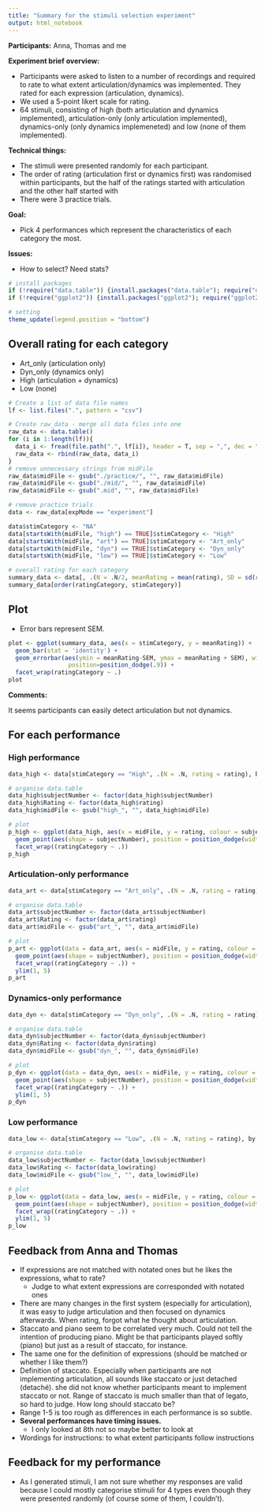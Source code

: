 ```yaml
---
title: "Summary for the stimuli selection experiment"
output: html_notebook
---
```


**Participants:** Anna, Thomas and me

**Experiment brief overview:**

- Participants were asked to listen to a number of recordings and required to rate to what extent articulation/dynamics was implemented. They rated for each expression (articulation, dynamics).
- We used a 5-point likert scale for rating.
- 64 stimuli, consisting of high (both articulation and dynamics implemented), articulation-only (only articulation implemented), dynamics-only (only dynamics implemeneted) and low (none of them implemented).

**Technical things:**

- The stimuli were presented randomly for each participant.
- The order of rating (articulation first or dynamics first) was randomised within participants, but the half of the ratings started with articulation and the other half started with 
- There were 3 practice trials.

**Goal:**

- Pick 4 performances which represent the characteristics of each category the most.

**Issues:**

- How to select? Need stats?

```r
# install packages
if (!require("data.table")) {install.packages("data.table"); require("data.table")}
if (!require("ggplot2")) {install.packages("ggplot2"); require("ggplot2")}

# setting
theme_update(legend.position = "bottom")
```

## Overall rating for each category
- Art_only (articulation only)
- Dyn_only (dynamics only)
- High (articulation + dynamics)
- Low (none)

```r
# Create a list of data file names
lf <- list.files(".", pattern = "csv")

# Create raw_data - merge all data files into one
raw_data <- data.table()
for (i in 1:length(lf)){
  data_i <- fread(file.path(".", lf[i]), header = T, sep = ",", dec = ".")
  raw_data <- rbind(raw_data, data_i)
}
# remove unnecessary strings from midFile
raw_data$midFile <- gsub("./practice/", "", raw_data$midFile)
raw_data$midFile <- gsub("./mid/", "", raw_data$midFile)
raw_data$midFile <- gsub(".mid", "", raw_data$midFile)

# remove practice trials
data <- raw_data[expMode == "experiment"]
```

```r
data$stimCategory <- "NA"
data[startsWith(midFile, "high") == TRUE]$stimCategory <- "High"
data[startsWith(midFile, "art") == TRUE]$stimCategory <- "Art_only"
data[startsWith(midFile, "dyn") == TRUE]$stimCategory <- "Dyn_only"
data[startsWith(midFile, "low") == TRUE]$stimCategory <- "Low"

# overall rating for each category
summary_data <- data[, .(N = .N/2, meanRating = mean(rating), SD = sd(rating), SEM = sd(rating)/sqrt(.N/2)), by = .(stimCategory, ratingCategory)]
summary_data[order(ratingCategory, stimCategory)]
```

## Plot
- Error bars represent SEM.
```r
plot <- ggplot(summary_data, aes(x = stimCategory, y = meanRating)) +
  geom_bar(stat = 'identity') +
  geom_errorbar(aes(ymin = meanRating-SEM, ymax = meanRating + SEM), width=.2,
                 position=position_dodge(.9)) +
  facet_wrap(ratingCategory ~ .)
plot
```
**Comments:**

It seems participants can easily detect articulation but not dynamics.

## For each performance
### High performance
```r
data_high <- data[stimCategory == "High", .(N = .N, rating = rating), by = .(subjectNumber, ratingCategory, midFile)]

# organise data.table
data_high$subjectNumber <- factor(data_high$subjectNumber)
data_high$Rating <- factor(data_high$rating)
data_high$midFile <- gsub("high_", "", data_high$midFile)

# plot
p_high <- ggplot(data_high, aes(x = midFile, y = rating, colour = subjectNumber, group = subjectNumber)) +
  geom_point(aes(shape = subjectNumber), position = position_dodge(width = .5)) +
  facet_wrap((ratingCategory ~ .))
p_high
```

### Articulation-only performance
```r
data_art <- data[stimCategory == "Art_only", .(N = .N, rating = rating), by = .(subjectNumber, ratingCategory, midFile)]

# organise data.table
data_art$subjectNumber <- factor(data_art$subjectNumber)
data_art$Rating <- factor(data_art$rating)
data_art$midFile <- gsub("art_", "", data_art$midFile)

# plot
p_art <- ggplot(data = data_art, aes(x = midFile, y = rating, colour = subjectNumber, group = subjectNumber)) +
  geom_point(aes(shape = subjectNumber), position = position_dodge(width = .5)) +
  facet_wrap((ratingCategory ~ .)) +
  ylim(1, 5)
p_art
```

### Dynamics-only performance
```r
data_dyn <- data[stimCategory == "Dyn_only", .(N = .N, rating = rating), by = .(subjectNumber, ratingCategory, midFile)]

# organise data.table
data_dyn$subjectNumber <- factor(data_dyn$subjectNumber)
data_dyn$Rating <- factor(data_dyn$rating)
data_dyn$midFile <- gsub("dyn_", "", data_dyn$midFile)

# plot
p_dyn <- ggplot(data = data_dyn, aes(x = midFile, y = rating, colour = subjectNumber, group = subjectNumber)) +
  geom_point(aes(shape = subjectNumber), position = position_dodge(width = .5)) +
  facet_wrap((ratingCategory ~ .)) +
  ylim(1, 5)
p_dyn
```
### Low performance
```r
data_low <- data[stimCategory == "Low", .(N = .N, rating = rating), by = .(subjectNumber, ratingCategory, midFile)]

# organise data.table
data_low$subjectNumber <- factor(data_low$subjectNumber)
data_low$Rating <- factor(data_low$rating)
data_low$midFile <- gsub("low_", "", data_low$midFile)

# plot
p_low <- ggplot(data = data_low, aes(x = midFile, y = rating, colour = subjectNumber, group = subjectNumber)) +
  geom_point(aes(shape = subjectNumber), position = position_dodge(width = .5)) +
  facet_wrap((ratingCategory ~ .)) +
  ylim(1, 5)
p_low
```

## Feedback from Anna and Thomas
- If expressions are not matched with notated ones but he likes the expressions, what to rate?
    + Judge to what extent expressions are corresponded with notated ones
- There are many changes in the first system (especially for articulation), it was easy to judge articulation and then focused on dynamics afterwards. When rating, forgot what he thought about articulation.
- Staccato and piano seem to be correlated very much. Could not tell the intention of producing piano. Might be that participants played softly (piano) but just as a result of staccato, for instance.
- The same one for the definition of expressions (should be matched or whether I like them?)
- Definition of staccato. Especially when participants are not implementing articulation, all sounds like staccato or just detached (detaché). she did not know whether participants meant to implement staccato or not. Range of staccato is much smaller than that of legato, so hard to judge. How long should staccato be?
- Range 1-5 is too rough as differences in each performance is so subtle.
- **Several performances have timing issues.**
    + I only looked at 8th not so maybe better to look at 
- Wordings for instructions: to what extent participants follow instructions

## Feedback for my performance
- As I generated stimuli, I am not sure whether my responses are valid because I could mostly categorise stimuli for 4 types even though they were presented randomly (of course some of them, I couldn't).